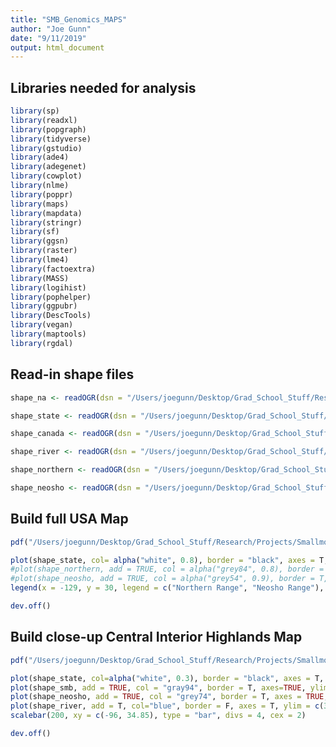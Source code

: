 ```yaml
---
title: "SMB_Genomics_MAPS"
author: "Joe Gunn"
date: "9/11/2019"
output: html_document
---
```


## Libraries needed for analysis
```r
library(sp)
library(readxl)
library(popgraph)
library(tidyverse)
library(gstudio)
library(ade4)
library(adegenet)
library(cowplot)
library(nlme)
library(poppr)
library(maps)
library(mapdata)
library(stringr)
library(sf)
library(ggsn)
library(raster)
library(lme4)
library(factoextra)
library(MASS)
library(logihist)
library(pophelper)
library(ggpubr)
library(DescTools)
library(vegan)
library(maptools)
library(rgdal)
```

## Read-in shape files
```r
shape_na <- readOGR(dsn = "/Users/joegunn/Desktop/Grad_School_Stuff/Research/Projects/Smallmouth_Bass_Genomics/analysis/map_building/shape_file_data/NORTH_AMERICA", layer = "North_America") #shape file for the United States, with states outlined

shape_state <- readOGR(dsn = "/Users/joegunn/Desktop/Grad_School_Stuff/Research/Projects/Smallmouth_Bass_Genomics/analysis/map_building/shape_file_data/STATES", layer = "states") #shape file for the United States, with states outlined

shape_canada <- readOGR(dsn = "/Users/joegunn/Desktop/Grad_School_Stuff/Research/Projects/Smallmouth_Bass_Genomics/analysis/map_building/shape_file_data/CANADA", layer = "Canada") #shape file for the Canada, with provinces outlined

shape_river <- readOGR(dsn = "/Users/joegunn/Desktop/Grad_School_Stuff/Research/Projects/Smallmouth_Bass_Genomics/analysis/map_building/shape_file_data/RIVERS", layer = "River_Data") #shape file for rivers used in this study

shape_northern <- readOGR(dsn = "/Users/joegunn/Desktop/Grad_School_Stuff/Research/Projects/Smallmouth_Bass_Genomics/analysis/map_building/shape_file_data/Species_Distributions/northern_smb", layer = "NORTHERNSMB_Range") #shape file for the entire range of Smallmouth Bass

shape_neosho <- readOGR(dsn = "/Users/joegunn/Desktop/Grad_School_Stuff/Research/Projects/Smallmouth_Bass_Genomics/analysis/map_building/shape_file_data/Species_Distributions/neosho_smb", layer = "NEOSHOSMB_Range") #shape file for Neosho Smallmouth Bass native range
```

## Build full USA Map
```r
pdf("/Users/joegunn/Desktop/Grad_School_Stuff/Research/Projects/Smallmouth_Bass_Genomics/visualization/map_building_figures/genomics_USA_only.pdf", width=7, height = 5)

plot(shape_state, col= alpha("white", 0.8), border = "black", axes = T, ylim = c(25,51), xlim = c(-126,-60)) #United States
#plot(shape_northern, add = TRUE, col = alpha("grey84", 0.8), border = T, axes = TRUE, ylim = c(20,48), xlim = c(-110,-60)) #Northern SMB Range
#plot(shape_neosho, add = TRUE, col = alpha("grey54", 0.9), border = T, axes = TRUE, ylim = c(30,48), xlim = c(-130,-60)) #Neosho SMB Range
legend(x = -129, y = 30, legend = c("Northern Range", "Neosho Range"), bty = "n", fill = c("grey84","grey54"), cex = 1.2) # Legend 

dev.off()
```

## Build close-up Central Interior Highlands Map
```r
pdf("/Users/joegunn/Desktop/Grad_School_Stuff/Research/Projects/Smallmouth_Bass_Genomics/visualization/map_building_figures/central_interior_highlands_map.pdf", width = 9, height = 8) #creates a jpeg at customized resolution

plot(shape_state, col=alpha("white", 0.3), border = "black", axes = T, ylim = c(35,38), xlim = c(-96,-91.1), cex.axis = 1.6)
plot(shape_smb, add = TRUE, col = "gray94", border = T, axes=TRUE, ylim = c(35,38), xlim = c(-96,-91), cex.axis = 2)
plot(shape_neosho, add = TRUE, col = "grey74", border = T, axes = TRUE, ylim = c(35,38), xlim = c(-96,-91), cex.axis = 2)
plot(shape_river, add = T, col="blue", border = F, axes = T, ylim = c(35,38), xlim = c(-96,-91), cex.axis = 2)
scalebar(200, xy = c(-96, 34.85), type = "bar", divs = 4, cex = 2)

dev.off()
```
